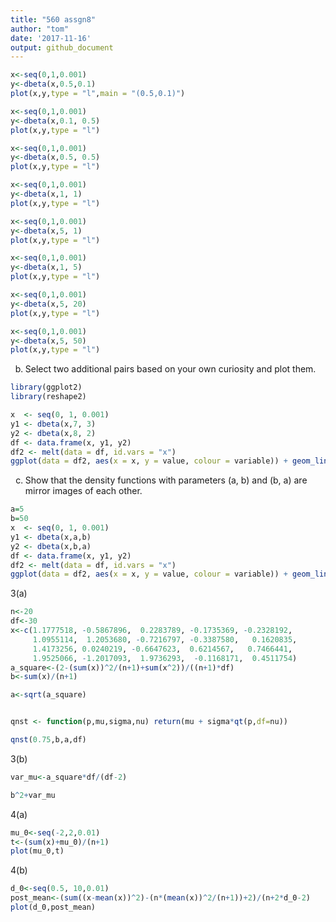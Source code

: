 ```yaml
---
title: "560 assgn8"
author: "tom"
date: '2017-11-16'
output: github_document
---
```


```r
x<-seq(0,1,0.001)
y<-dbeta(x,0.5,0.1)
plot(x,y,type = "l",main = "(0.5,0.1)")
```

```r

x<-seq(0,1,0.001)
y<-dbeta(x,0.1, 0.5) 
plot(x,y,type = "l")


```

```r
x<-seq(0,1,0.001)
y<-dbeta(x,0.5, 0.5) 
plot(x,y,type = "l")


```
```r
x<-seq(0,1,0.001)
y<-dbeta(x,1, 1) 
plot(x,y,type = "l")

x<-seq(0,1,0.001)
y<-dbeta(x,5, 1) 
plot(x,y,type = "l")

x<-seq(0,1,0.001)
y<-dbeta(x,1, 5) 
plot(x,y,type = "l")

x<-seq(0,1,0.001)
y<-dbeta(x,5, 20) 
plot(x,y,type = "l")

x<-seq(0,1,0.001)
y<-dbeta(x,5, 50)
plot(x,y,type = "l")

```


(b) Select two additional pairs based on your own curiosity and plot
them.

```r
library(ggplot2)
library(reshape2)
```


```r
x  <- seq(0, 1, 0.001)
y1 <- dbeta(x,7, 3)
y2 <- dbeta(x,8, 2)
df <- data.frame(x, y1, y2)
df2 <- melt(data = df, id.vars = "x")
ggplot(data = df2, aes(x = x, y = value, colour = variable)) + geom_line()
```

(c) Show that the density functions with parameters (a, b) and (b, a) are mirror images of each other.

```r
a=5
b=50
x  <- seq(0, 1, 0.001)
y1 <- dbeta(x,a,b)
y2 <- dbeta(x,b,a)
df <- data.frame(x, y1, y2)
df2 <- melt(data = df, id.vars = "x")
ggplot(data = df2, aes(x = x, y = value, colour = variable)) + geom_line()
```
3(a)

```r
n<-20
df<-30
x<-c(1.1777518, -0.5867896,  0.2283789, -0.1735369, -0.2328192,
     1.0955114,  1.2053680, -0.7216797, -0.3387580,   0.1620835,
     1.4173256, 0.0240219, -0.6647623,  0.6214567,   0.7466441,
     1.9525066, -1.2017093,  1.9736293,  -0.1168171,  0.4511754)
a_square<-(2-(sum(x))^2/(n+1)+sum(x^2))/((n+1)*df)
b<-sum(x)/(n+1)

a<-sqrt(a_square)


qnst <- function(p,mu,sigma,nu) return(mu + sigma*qt(p,df=nu))

qnst(0.75,b,a,df)
```

3(b)

```r
var_mu<-a_square*df/(df-2)

b^2+var_mu
```
4(a)
```r
mu_0<-seq(-2,2,0.01)
t<-(sum(x)+mu_0)/(n+1)
plot(mu_0,t)
```

4(b)
```r
d_0<-seq(0.5, 10,0.01)
post_mean<-(sum((x-mean(x))^2)-(n*(mean(x))^2/(n+1))+2)/(n+2*d_0-2)
plot(d_0,post_mean)
```

